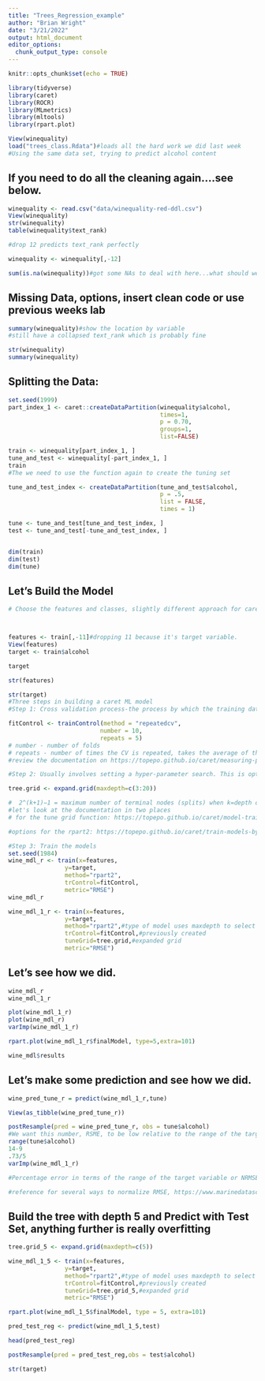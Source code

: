 ```yaml
---
title: "Trees_Regression_example"
author: "Brian Wright"
date: "3/21/2022"
output: html_document
editor_options: 
  chunk_output_type: console
---
```


```r
knitr::opts_chunk$set(echo = TRUE)
```

```r
library(tidyverse)
library(caret)
library(ROCR)
library(MLmetrics)
library(mltools)
library(rpart.plot)
```


```r
View(winequality)
load("trees_class.Rdata")#loads all the hard work we did last week
#Using the same data set, trying to predict alcohol content
```


## If you need to do all the cleaning again....see below. 
```r

winequality <- read.csv("data/winequality-red-ddl.csv")
View(winequality)
str(winequality)
table(winequality$text_rank)

#drop 12 predicts text_rank perfectly

winequality <- winequality[,-12]

sum(is.na(winequality))#got some NAs to deal with here...what should we do?
```


## Missing Data, options, insert clean code or use previous weeks lab
```r
summary(winequality)#show the location by variable
#still have a collapsed text_rank which is probably fine

str(winequality)
summary(winequality)
```


## Splitting the Data: 
```r
set.seed(1999)
part_index_1 <- caret::createDataPartition(winequality$alcohol,
                                           times=1,
                                           p = 0.70,
                                           groups=1,
                                           list=FALSE)

train <- winequality[part_index_1, ]
tune_and_test <- winequality[-part_index_1, ]
train
#The we need to use the function again to create the tuning set 

tune_and_test_index <- createDataPartition(tune_and_test$alcohol,
                                           p = .5,
                                           list = FALSE,
                                           times = 1)

tune <- tune_and_test[tune_and_test_index, ]
test <- tune_and_test[-tune_and_test_index, ]


dim(train)
dim(test) 
dim(tune)

```

## Let's Build the Model 

```r
# Choose the features and classes, slightly different approach for caret, need to create features and target sets from the training data.



features <- train[,-11]#dropping 11 because it's target variable. 
View(features)
target <- train$alcohol

target

str(features)

str(target)
#Three steps in building a caret ML model
#Step 1: Cross validation process-the process by which the training data will be used to build the initial model must be set. As seen below:

fitControl <- trainControl(method = "repeatedcv",
                          number = 10,
                          repeats = 5) 
# number - number of folds
# repeats - number of times the CV is repeated, takes the average of these repeat rounds
#review the documentation on https://topepo.github.io/caret/measuring-performance.htm

#Step 2: Usually involves setting a hyper-parameter search. This is optional and the hyper-parameters vary by model. Let's take a look at the documentation for the model we are going to use. Same search function as for classification 

tree.grid <- expand.grid(maxdepth=c(3:20))

#  2^(k+1)−1 = maximum number of terminal nodes (splits) when k=depth of the tree
#let's look at the documentation in two places 
# for the tune grid function: https://topepo.github.io/caret/model-training-and-tuning.html

#options for the rpart2: https://topepo.github.io/caret/train-models-by-tag.html#tree-based-model

#Step 3: Train the models
set.seed(1984)
wine_mdl_r <- train(x=features,
                y=target,
                method="rpart2",
                trControl=fitControl,
                metric="RMSE")
wine_mdl_r

wine_mdl_1_r <- train(x=features,
                y=target,
                method="rpart2",#type of model uses maxdepth to select a model
                trControl=fitControl,#previously created
                tuneGrid=tree.grid,#expanded grid
                metric="RMSE")
```

## Let's see how we did. 
```r
wine_mdl_r
wine_mdl_1_r

plot(wine_mdl_1_r)
plot(wine_mdl_r)
varImp(wine_mdl_1_r)

rpart.plot(wine_mdl_1_r$finalModel, type=5,extra=101)

wine_mdl$results

```

## Let's make some prediction and see how we did.
```r

wine_pred_tune_r = predict(wine_mdl_1_r,tune)

View(as_tibble(wine_pred_tune_r))

postResample(pred = wine_pred_tune_r, obs = tune$alcohol)
#We want this number, RSME, to be low relative to the range of the target variable and Rsquared to be close to 1. 
range(tune$alcohol)
14-9
.73/5
varImp(wine_mdl_1_r)

#Percentage error in terms of the range of the target variable or NRMSE

#reference for several ways to normalize RMSE, https://www.marinedatascience.co/blog/2019/01/07/normalizing-the-rmse/

```


## Build the tree with depth 5 and Predict with Test Set, anything further is really overfitting   
```r

tree.grid_5 <- expand.grid(maxdepth=c(5))

wine_mdl_1_5 <- train(x=features,
                y=target,
                method="rpart2",#type of model uses maxdepth to select a model
                trControl=fitControl,#previously created
                tuneGrid=tree.grid_5,#expanded grid
                metric="RMSE")

rpart.plot(wine_mdl_1_5$finalModel, type = 5, extra=101)

pred_test_reg <- predict(wine_mdl_1_5,test)

head(pred_test_reg)

postResample(pred = pred_test_reg,obs = test$alcohol)

str(target)

```

